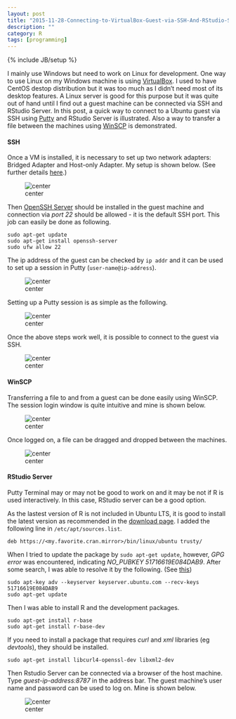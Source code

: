 ```yaml
---
layout: post
title: "2015-11-28-Connecting-to-VirtualBox-Guest-via-SSH-And-RStudio-Server"
description: ""
category: R
tags: [programming]
---
```

{% include JB/setup %}

I mainly use Windows but need to work on Linux for development. One way to use Linux on my Windows machine is using [VirtualBox](https://www.virtualbox.org/). I used to have CentOS destop distribution but it was too much as I didn't need most of its desktop features. A Linux server is good for this purpose but it was quite out of hand until I find out a guest machine can be connected via SSH and RStudio Server. In this post, a quick way to connect to a Ubuntu guest via SSH using [Putty](http://www.chiark.greenend.org.uk/~sgtatham/putty/download.html) and RStudio Server is illustrated. Also a way to transfer a file between the machines using [WinSCP](http://winscp.net/eng/index.php) is demonstrated.

#### SSH

Once a VM is installed, it is necessary to set up two network adapters: Bridged Adapter and Host-only Adapter. My setup is shown below. (See further details [here](https://www.ulyaoth.net/resources/tutorial-ssh-into-a-virtualbox-linux-guest-from-your-host.35/).)

![center](D:\workspace\jaehyeon-kim.github.io\figs\2015-11-28-Connecting-to-VirtualBox-Guest-via-SSH-And-RStudio-Server\vm_network.png)

Then [OpenSSH Server](https://help.ubuntu.com/lts/serverguide/openssh-server.html) should be installed in the guest machine and connection via _port 22_ should be allowed - it is the default SSH port. This job can easily be done as following.

```
sudo apt-get update
sudo apt-get install openssh-server
sudo ufw allow 22
```

The ip address of the guest can be checked by `ip addr` and it can be used to set up a session in Putty (`user-name@ip-address`).

![center](D:\workspace\jaehyeon-kim.github.io\figs\2015-11-28-Connecting-to-VirtualBox-Guest-via-SSH-And-RStudio-Server\ip_addr.png)

Setting up a Putty session is as simple as the following.

![center](D:\workspace\jaehyeon-kim.github.io\figs\2015-11-28-Connecting-to-VirtualBox-Guest-via-SSH-And-RStudio-Server\putty.png)

Once the above steps work well, it is possible to connect to the guest via SSH.

![center](D:\workspace\jaehyeon-kim.github.io\figs\2015-11-28-Connecting-to-VirtualBox-Guest-via-SSH-And-RStudio-Server\putty_terminal.png)

#### WinSCP

Transferring a file to and from a guest can be done easily using WinSCP. The session login window is quite intuitive and mine is shown below.

![center](D:\workspace\jaehyeon-kim.github.io\figs\2015-11-28-Connecting-to-VirtualBox-Guest-via-SSH-And-RStudio-Server\winscp.png)

Once logged on, a file can be dragged and dropped between the machines.

![center](D:\workspace\jaehyeon-kim.github.io\figs\2015-11-28-Connecting-to-VirtualBox-Guest-via-SSH-And-RStudio-Server\winscp_transfer.png)

#### RStudio Server

Putty Terminal may or may not be good to work on and it may be not if R is used interactively. In this case, RStudio server can be a good option.

As the lastest version of R is not included in Ubuntu LTS, it is good to install the latest version as recommended in the [download page](https://www.rstudio.com/products/rstudio/download-server/). I added the following line in `/etc/apt/sources.list`.

```
deb https://<my.favorite.cran.mirror>/bin/linux/ubuntu trusty/
```

When I tried to update the package by `sudo apt-get update`, however, _GPG error_  was encountered, indicating *NO_PUBKEY 51716619E084DAB9*. After some search, I was able to resolve it by the following. (See [this](http://ubuntuforums.org/showthread.php?t=1869890))

```
sudo apt-key adv --keyserver keyserver.ubuntu.com --recv-keys 51716619E084DAB9
sudo apt-get update
```

Then I was able to install R and the development packages.

```
sudo apt-get install r-base
sudo apt-get install r-base-dev
```

If you need to install a package that requires *curl* and *xml* libraries (eg *devtools*), they should be installed.

```
sudo apt-get install libcurl4-openssl-dev libxml2-dev
```

Then Rstudio Server can be connected via a browser of the host machine. Type *guest-ip-address:8787* in the address bar. The guest machine's user name and password can be used to log on. Mine is shown below.

![center](D:\workspace\jaehyeon-kim.github.io\figs\2015-11-28-Connecting-to-VirtualBox-Guest-via-SSH-And-RStudio-Server\rstudio.png)
